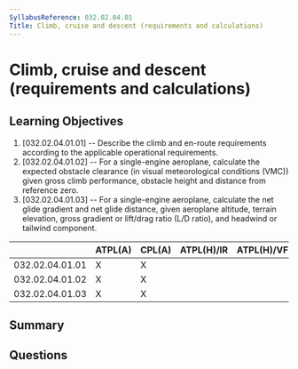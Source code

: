```yaml
---
SyllabusReference: 032.02.04.01
Title: Climb, cruise and descent (requirements and calculations)
---
```


# Climb, cruise and descent (requirements and calculations)

## Learning Objectives

1. [032.02.04.01.01] -- Describe the climb and en-route requirements according
   to the applicable operational requirements.
2. [032.02.04.01.02] -- For a single-engine aeroplane, calculate the expected
   obstacle clearance (in visual meteorological conditions (VMC)) given gross
   climb performance, obstacle height and distance from reference zero.
3. [032.02.04.01.03] -- For a single-engine aeroplane, calculate the net glide
   gradient and net glide distance, given aeroplane altitude, terrain elevation,
   gross gradient or lift/drag ratio (L/D ratio), and headwind or tailwind
   component.

|                 | ATPL(A) | CPL(A) | ATPL(H)/IR | ATPL(H)/VFR | CPL(H) | IR  | CBIR(A) |
| --------------- | ------- | ------ | ---------- | ----------- | ------ | --- | ------- |
| 032.02.04.01.01 | X       | X      |            |             |        |     |         |
| 032.02.04.01.02 | X       | X      |            |             |        |     |         |
| 032.02.04.01.03 | X       | X      |            |             |        |     |         |

## Summary

## Questions
